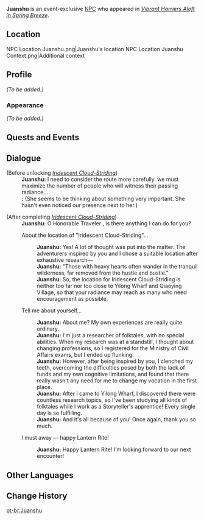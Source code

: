 {{Meta
<!-- Remove this template after adding the missing info -->
|missing_NPC_profile  = yes
}}
{{Character Infobox
|type             = Event NPC
|image            = NPC Juanshu.png
|realname         = <!-- Optional, if different from in-game name -->
|deceased         = <!-- Past (for deceased prior to events of the game) or free response -->
|region           = Liyue
|location         = Liyue
|affiliation      = 
|title            = 

|ancestry         = <!-- Clan/family -->
|father           = 
|mother           = 
|spouse           = 
|sibling          = 
|child            = 
|relative         = 

|voiceEN          = 
|voiceCN          = 
|voiceJP          = 
|voiceKR          = 
}}
'''Juanshu''' {{Lang|zh=卷舒|zh_rm=Juǎnshū}} is an event-exclusive [[NPC]] who appeared in ''[[Vibrant Harriers Aloft in Spring Breeze]]''.

==Location==
<gallery>
NPC Location Juanshu.png|Juanshu's location
NPC Location Juanshu Context.png|Additional context
</gallery>

==Profile==
''(To be added.)''

===Appearance===
''(To be added.)''

==Quests and Events==
{{Quests and Events}}

==Dialogue==
{{Dialogue Start}}
;(Before unlocking ''[[Iridescent Cloud-Striding]]'')
:'''Juanshu:''' I need to consider the route more carefully. we must maximize the number of people who will witness their passing radiance...
:'''{{Traveler}}:''' (She seems to be thinking about something very important. She hasn't even noticed our presence next to her.)

;(After completing ''[[Iridescent Cloud-Striding]]'')
:'''Juanshu:''' O Honorable Traveler {{Traveler}}, is there anything I can do for you?
:{{DIcon}} About the location of "Iridescent Cloud-Striding"...
::'''Juanshu:''' Yes! A lot of thought was put into the matter. The adventurers inspired by you and I chose a suitable location after exhaustive research&mdash;
::'''Juanshu:''' "Those with heavy hearts often wander in the tranquil wilderness, far removed from the hustle and bustle."
::'''Juanshu:''' So, the location for Iridescent Cloud-Striding is neither too far nor too close to Yilong Wharf and Qiaoying Village, so that your radiance may reach as many who need encouragement as possible.
:{{DIcon}} Tell me about yourself...
::'''Juanshu:''' About me? My own experiences are really quite ordinary.
::'''Juanshu:''' I'm just a researcher of folktales, with no special abilities. When my research was at a standstill, I thought about changing professions, so I registered for the Ministry of Civil Affairs exams, but I ended up flunking.
::'''Juanshu:''' However, after being inspired by you, I clenched my teeth, overcoming the difficulties posed by both the lack of funds and my own cognitive limitations, and found that there really wasn't any need for me to change my vocation in the first place.
::'''Juanshu:''' After I came to Yilong Wharf, I discovered there were countless research topics, so I've been studying all kinds of folktales while I work as a Storyteller's apprentice! Every single day is so fulfilling.
::'''Juanshu:''' And it's all because of you! Once again, thank you so much.
:{{DIcon}} I must away &mdash; happy Lantern Rite!
::'''Juanshu:''' Happy Lantern Rite! I'm looking forward to our next encounter!
{{Dialogue End}}

==Other Languages==
{{Other Languages|default_hidden=1
|en      = Juanshu
|zhs     = 卷舒
|zhs_rm  = Juǎnshū
|zht     = 卷舒
|zht_rm  = Juǎnshū
|ja      = 巻舒
|ja_rm   = Kanjo{{Assumed}}
|ko      = 권서
|ko_rm   = 
|es      = Juanshu
|fr      = Juanshu
|ru      = Цзюань Шу
|th      = Juanshu
|vi      = Juanshu
|de      = Juanshu
|id      = Juanshu
|pt      = Juanshu
|tr      = Juanshu
|it      = Juanshu
}}

==Change History==
{{Change History|4.4}}
<!--
==References==
{{Reflist}}
-->

[[pt-br:Juanshu]]